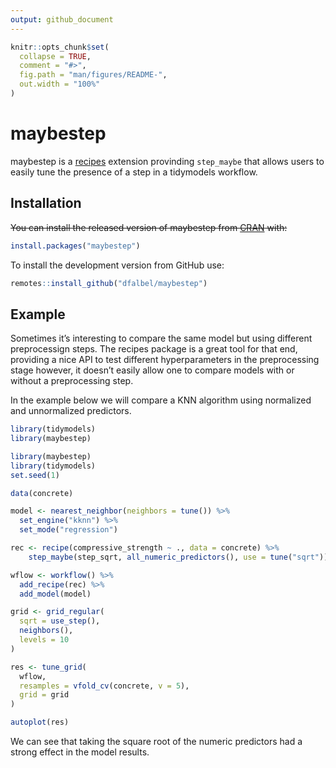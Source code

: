 ```yaml
---
output: github_document
---
```


<!-- README.md is generated from README.Rmd. Please edit that file -->

```r
knitr::opts_chunk$set(
  collapse = TRUE,
  comment = "#>",
  fig.path = "man/figures/README-",
  out.width = "100%"
)
```

# maybestep

<!-- badges: start -->

<!-- badges: end -->

maybestep is a [recipes](https://recipes.tidymodels.org) extension provinding `step_maybe` that allows users to easily tune the presence of a step in a tidymodels workflow.

## Installation

~~You can install the released version of maybestep from [CRAN](https://CRAN.R-project.org) with:~~

``` r
install.packages("maybestep")
```

To install the development version from GitHub use:

``` r
remotes::install_github("dfalbel/maybestep")
```

## Example

Sometimes it's interesting to compare the same model but using different preprocessign steps. The recipes package is a great tool for that end, providing a nice API to test different hyperparameters in the preprocessing stage however, it doesn't easily allow one to compare models with or without a preprocessing step. 

In the example below we will compare a KNN algorithm using normalized and unnormalized predictors.

```r
library(tidymodels)
library(maybestep)
```

```r
library(maybestep)
library(tidymodels)
set.seed(1)

data(concrete)

model <- nearest_neighbor(neighbors = tune()) %>%
  set_engine("kknn") %>%
  set_mode("regression")

rec <- recipe(compressive_strength ~ ., data = concrete) %>%
    step_maybe(step_sqrt, all_numeric_predictors(), use = tune("sqrt"))

wflow <- workflow() %>% 
  add_recipe(rec) %>% 
  add_model(model)

grid <- grid_regular(
  sqrt = use_step(),
  neighbors(),
  levels = 10
)

res <- tune_grid(
  wflow,
  resamples = vfold_cv(concrete, v = 5),
  grid = grid
)

autoplot(res)
```

We can see that taking the square root of the numeric predictors had a strong effect in the model results.
